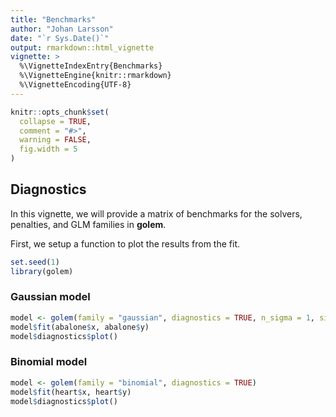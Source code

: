 ```yaml
---
title: "Benchmarks"
author: "Johan Larsson"
date: "`r Sys.Date()`"
output: rmarkdown::html_vignette
vignette: >
  %\VignetteIndexEntry{Benchmarks}
  %\VignetteEngine{knitr::rmarkdown}
  %\VignetteEncoding{UTF-8}
---
```


```r
knitr::opts_chunk$set(
  collapse = TRUE,
  comment = "#>",
  warning = FALSE,
  fig.width = 5
)
```

## Diagnostics

In this vignette, we will provide a matrix of benchmarks for the
solvers, penalties, and GLM families in **golem**.

First, we setup a function to plot the results from the fit.

```r
set.seed(1)
library(golem)
```

### Gaussian model

```r
model <- golem(family = "gaussian", diagnostics = TRUE, n_sigma = 1, sigma = 1)
model$fit(abalone$x, abalone$y)
model$diagnostics$plot()
```

### Binomial model

```r
model <- golem(family = "binomial", diagnostics = TRUE)
model$fit(heart$x, heart$y)
model$diagnostics$plot()
```


